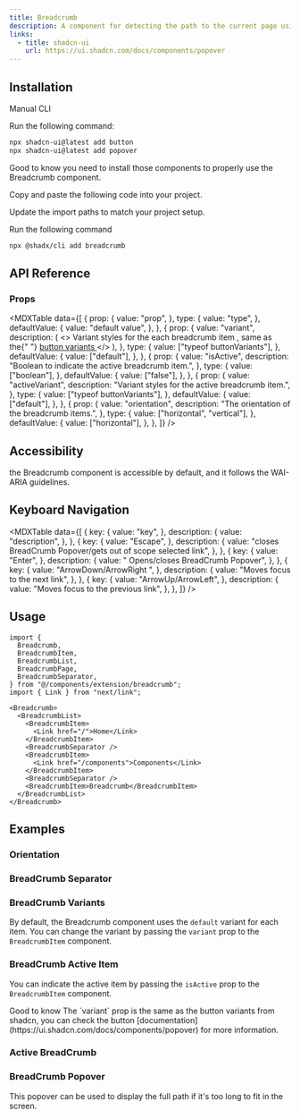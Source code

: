 ```yaml
---
title: Breadcrumb
description: A component for detecting the path to the current page using links.
links:
  - title: shadcn-ui
    url: https://ui.shadcn.com/docs/components/popover
---
```


<ComponentPreview name="breadcrumb-demo" />

## Installation

<Tabs defaultValue="manual">

<TabsList>
  <TabsTrigger value="manual">Manual</TabsTrigger>
  <TabsTrigger value="cli">CLI</TabsTrigger>
</TabsList>

<TabsContent value="manual">

<Steps>

<Step>Run the following command:</Step>

```bash
npx shadcn-ui@latest add button
npx shadcn-ui@latest add popover
```

<Alert className="mt-4" variant="info">
  <MdxIcons.Info className="size-4" />
  <AlertTitle>Good to know</AlertTitle>
  <AlertDescription>
    you need to install those components to properly use the Breadcrumb
    component.
  </AlertDescription>
</Alert>

<Step>Copy and paste the following code into your project.</Step>

<ComponentSource name="breadcrumb" />

<Step>Update the import paths to match your project setup.</Step>

</Steps>

</TabsContent>

<TabsContent value="cli">

<Step>Run the following command </Step>

```bash
npx @shadx/cli add breadcrumb
```

</TabsContent>

</Tabs>

## API Reference

### Props

<MDXTable
  data={[
    {
      prop: {
        value: "prop",
      },
      type: {
        value: "type",
      },
      defaultValue: {
        value: "default value",
      },
    },
    {
      prop: {
        value: "variant",
        description: (
          <>
            Variant styles for the each breadcrumb item , same as the{" "}
            <a
              target="_blank"
              href="https://ui.shadcn.com/docs/components/button#link"
            >
              button variants
            </a>
          </>
        ),
      },
      type: {
        value: ["typeof buttonVariants"],
      },
      defaultValue: {
        value: ["default"],
      },
    },
    {
      prop: {
        value: "isActive",
        description: "Boolean to indicate the active breadcrumb item.",
      },
      type: {
        value: ["boolean"],
      },
      defaultValue: {
        value: ["false"],
      },
    },
    {
      prop: {
        value: "activeVariant",
        description: "Variant styles for the active breadcrumb item.",
      },
      type: {
        value: ["typeof buttonVariants"],
      },
      defaultValue: {
        value: ["default"],
      },
    },
    {
      prop: {
        value: "orientation",
        description: "The orientation of the breadcrumb items.",
      },
      type: {
        value: ["horizontal", "vertical"],
      },
      defaultValue: {
        value: ["horizontal"],
      },
    },
  ]}
/>

## Accessibility

the Breadcrumb component is accessible by default, and it follows the WAI-ARIA guidelines.

## Keyboard Navigation

<MDXTable
  data={[
    {
      key: {
        value: "key",
      },
      description: {
        value: "description",
      },
    },
    {
      key: {
        value: "Escape",
      },
      description: {
        value: "closes BreadCrumb Popover/gets out of scope selected link",
      },
    },
    {
      key: {
        value: "Enter",
      },
      description: {
        value: " Opens/closes BreadCrumb Popover",
      },
    },
    {
      key: {
        value: "ArrowDown/ArrowRight ",
      },
      description: {
        value: "Moves focus to the next link",
      },
    },
    {
      key: {
        value: "ArrowUp/ArrowLeft",
      },
      description: {
        value: "Moves focus to the previous link",
      },
    },
  ]}
/>

## Usage

```tsx
import {
  Breadcrumb,
  BreadcrumbItem,
  BreadcrumbList,
  BreadcrumbPage,
  BreadcrumbSeparator,
} from "@/components/extension/breadcrumb";
import { Link } from "next/link";
```

```tsx
<Breadcrumb>
  <BreadcrumbList>
    <BreadcrumbItem>
      <Link href="/">Home</Link>
    </BreadcrumbItem>
    <BreadcrumbSeparator />
    <BreadcrumbItem>
      <Link href="/components">Components</Link>
    </BreadcrumbItem>
    <BreadcrumbSeparator />
    <BreadcrumbItem>Breadcrumb</BreadcrumbItem>
  </BreadcrumbList>
</Breadcrumb>
```

## Examples

### Orientation

<ComponentPreview name="breadcrumb-orientation" />

### BreadCrumb Separator

<ComponentPreview name="breadcrumb-separator" />

### BreadCrumb Variants

By default, the Breadcrumb component uses the `default` variant for each item. You can change the variant by passing the `variant` prop to the `BreadcrumbItem` component.

<ComponentPreview name="breadcrumb-variants" />

### BreadCrumb Active Item

You can indicate the active item by passing the `isActive` prop to the `BreadcrumbItem` component.

<ComponentPreview name="breadcrumb-active" />

<Alert className="mt-4" variant="info">
  <MdxIcons.Info className="size-4" />
  <AlertTitle>Good to know</AlertTitle>
  <AlertDescription>
    The `variant` prop is the same as the button variants from shadcn, you can
    check the button
    [documentation](https://ui.shadcn.com/docs/components/popover) for more
    information.
  </AlertDescription>
</Alert>

### Active BreadCrumb

<ComponentPreview name="breadcrumb-active" />

### BreadCrumb Popover

This popover can be used to display the full path if it's too long to fit in the screen.

<ComponentPreview name="breadcrumb-popover" />
